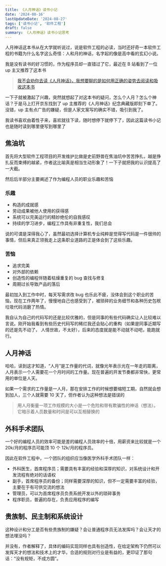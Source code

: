 ```yaml
---
title: 《人月神话》读书小记
date: '2024-08-16'
lastUpdateDate: '2024-08-27'
tags: ['读书小记', '软件工程']
draft: false
summary: 《人月神话》读书小记思考
---
```


人月神话这本书从在大学就听说过，说是软件工程的必读，当时还好奇一本软件工程的书籍为什么名字这么奇怪：人和月的神话，名字起的像是高中看的玄幻小说。

我是没有读书的好习惯的，作为程序员却一直错过了它，最近在 B 站看到了一位 up 主又推荐了这本书

> [我不会劝你去读《人月神话》，我想要聊的是如何用正确的姿势去阅读和吸收这本书](https://www.bilibili.com/video/BV1Mr421M7ZX/)

一下子就被激起了兴趣，突然就想起了对这本书的疑问，怎么个人月？怎么个神话？于是马上打开京东找到了 up 主推荐的《人月神话》纪念典藏版即刻下单了。
没错，up 主有点广告的嫌疑，但是人家文案写的确实不错，吸引到我了。

我读书喜欢由着性子来，喜欢就往下读，随时想停下就停下了，因此这篇读书小记也是随时读到哪里便写到哪里了

## 焦油坑

首先将大型软件工程项目的开发维护比做是史前野兽在焦油坑中苦苦挣扎，越是挣扎反而束缚的越紧，作者这比喻真是相当生动形象了！一下子就把我的认识提高了一大截。

然后后半部分主要阐述了作为编程人员的职业乐趣和苦恼

### 乐趣

- 构造的成就感
- 劳动成果被他人使用的获得感
- 系统可以完美运行的精妙绝伦的自我感叹
- 持续的学习进步，编程工作具有非重复性，我们总会

说的可谓是深得我心了，虽然最初选择计算机专业纯粹是觉得写代码是一件很帅的事情，但后来真正领我走上这条职业道路的正是体会到了这些乐趣。

### 苦恼

- 追求完美
- 对外部的依赖
- 创造性的编程伴随着枯燥重复的 bug 查找与修复
- 周期过长导致产品的落后

最初加入到工作中时，每天写需求改 bug 也乐此不疲，没体会到这个职业的苦恼，现在工作两年了，慢慢地自己也感受到了，被琐碎的业务细节和各种历史包袱垃圾代码消磨了热情。

我自认为自己的代码写的还是比较优雅的，但是同事的有些代码确实让人比较难以言说。刚开始我看到有些历史代码写的稀烂我还会贴心的重构（如果是同事近期写的还是先不动了，
人情世故，不太好），后来的态度就是能不动就不动吧，能跑就行。

## 人月神话

哈哈，读到这才知道，“人月”是工作量的代词，就像光年表示光在一年走的距离，人月表示一个人需要花一个月时间的工作量。现在普遍的开发节奏都非常快，更常用的单位是人天。

如果一个需求的工作量是一人月，那在安排工作的时候想要缩短工期，自然就会想到加人，三个人就需要 10 天了，但作者认为这种想法是错误的

> 用人月衡量一项工作规模的大小是一个危险和带有欺骗性的神话（想法）。它暗示着人员数量和时间是可以互相替换的

## 外科手术团队

一个好的编程人员的效率可能是差的编程人员效率的十倍，用薪资来比较就是一个 20k/月的程序员可能顶 10 个 12k/月的程序员。

因此在软件工程中，一个团队的组织应当像医学外科手术团队一样：

- 外科医生，首席程序员；需要具有丰富的经验和深厚的知识，对系统设计和开发流程有绝对的话语权
- 副手，首席程序员的备份；同样需要深厚的知识，但不一定需要丰富的经验，主要在于有可供交流的想法
- 管理员，可以为首席程序员负责系统开发以外的琐碎事务
- 程序职员，普遍的存在，负责应用程序的编写

## 贵族制、民主制和系统设计

这种设计和分工是否有些贵族制的嫌疑？会让普通程序员无法发挥吗？会让天才的想法埋没吗？

并没有，作者解释了，具体的编码实现同样也具有创造性，在给定架构下仍然可以发挥天才的想法和技术上的才华，合适的规则对行业是有益的，更印证了那句话：“没有规矩，不成方圆”。
